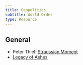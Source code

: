 ```yaml
---
title: Geopolitics
subtitle: World Order
type: Resource
---
```


## General

- Peter Thiel: [Straussian Moment](/library/pdfs/straussian_moment.pdf)
- [Legacy of Ashes](https://www.google.com/aclk?sa=l&ai=DChcSEwjxtIP3ysSAAxXWzcIEHbuTCzEYABAFGgJwdg&sig=AOD64_2MTKgV4AU3vJ6q2Yomq5t-XBndtA&ctype=5&q=&ved=2ahUKEwiX5vr2ysSAAxUOADQIHaZNAvgQww8oAnoECAYQCg&adurl=)